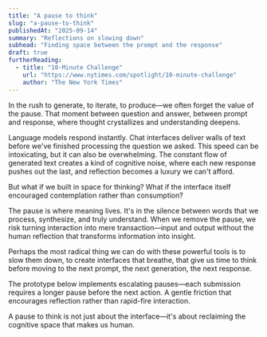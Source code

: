 ```yaml
---
title: "A pause to think"
slug: "a-pause-to-think"
publishedAt: "2025-09-14"
summary: "Reflections on slowing down"
subhead: "Finding space between the prompt and the response"
draft: true
furtherReading:
  - title: "10-Minute Challenge"
    url: "https://www.nytimes.com/spotlight/10-minute-challenge"
    author: "The New York Times"
---
```


In the rush to generate, to iterate, to produce—we often forget the value of the pause. That moment between question and answer, between prompt and response, where thought crystallizes and understanding deepens.

Language models respond instantly. Chat interfaces deliver walls of text before we've finished processing the question we asked. This speed can be intoxicating, but it can also be overwhelming. The constant flow of generated text creates a kind of cognitive noise, where each new response pushes out the last, and reflection becomes a luxury we can't afford.

But what if we built in space for thinking? What if the interface itself encouraged contemplation rather than consumption?

The pause is where meaning lives. It's in the silence between words that we process, synthesize, and truly understand. When we remove the pause, we risk turning interaction into mere transaction—input and output without the human reflection that transforms information into insight.

Perhaps the most radical thing we can do with these powerful tools is to slow them down, to create interfaces that breathe, that give us time to think before moving to the next prompt, the next generation, the next response.

The prototype below implements escalating pauses—each submission requires a longer pause before the next action. A gentle friction that encourages reflection rather than rapid-fire interaction.

A pause to think is not just about the interface—it's about reclaiming the cognitive space that makes us human.

<ProtoPauseButton />